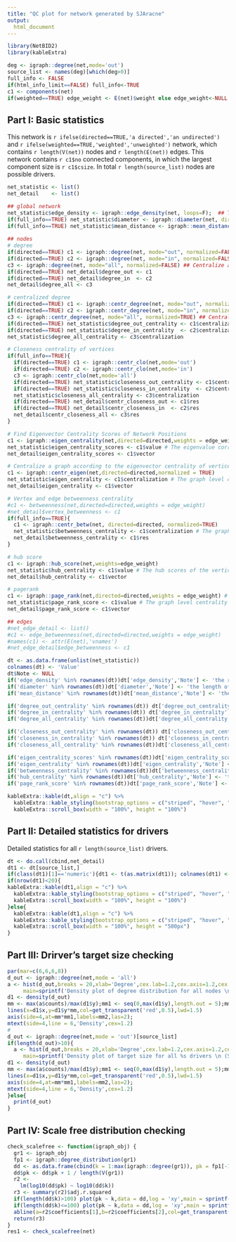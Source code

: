 ```yaml
---
title: "QC plot for network generated by SJAracne"
output: 
  html_document
---
```


```r
library(NetBID2)
library(kableExtra)
```

```r
deg <- igraph::degree(net,mode='out')
source_list <- names(deg)[which(deg>0)]
full_info <- FALSE
if(html_info_limit==FALSE) full_info<-TRUE
c1 <- components(net)
if(weighted==TRUE) edge_weight <- E(net)$weight else edge_weight<-NULL
```


## Part I: Basic statistics

This network is `r ifelse(directed==TRUE,'a directed','an undirected')` and `r ifelse(weighted==TRUE,'weighted','unweighted')` network, 
which contains `r length(V(net))` nodes and `r length(E(net))` edges.
This network contains `r c1$no` connected components, in which the largest component size is `r c1$csize`.
In total `r length(source_list)` nodes are possible drivers.


```r
net_statistic <- list()
net_detail    <- list()

## global network
net_statistic$edge_density <- igraph::edge_density(net, loops=F);  ## The density of a graph is the ratio of the number of edges and the number of possible edges.
if(full_info==TRUE) net_statistic$diameter <- igraph::diameter(net, directed=directed, weights=edge_weight) ## The diameter of a graph is the length of the longest geodesic.
if(full_info==TRUE) net_statistic$mean_distance <- igraph::mean_distance(net,directed=directed)
  
## nodes
# degree
if(directed==TRUE) c1 <- igraph::degree(net, mode="out", normalized=FALSE) ## Centralize a graph according to the degrees of vertices
if(directed==TRUE) c2 <- igraph::degree(net, mode="in", normalized=FALSE) ## Centralize a graph according to the degrees of vertices
c3 <- igraph::degree(net, mode="all", normalized=FALSE) ## Centralize a graph according to the degrees of vertices
if(directed==TRUE) net_detail$degree_out <- c1
if(directed==TRUE) net_detail$degree_in  <- c2
net_detail$degree_all <- c3

# centralized degree
if(directed==TRUE) c1 <- igraph::centr_degree(net, mode="out", normalized=TRUE) ## Centralize a graph according to the degrees of vertices
if(directed==TRUE) c2 <- igraph::centr_degree(net, mode="in", normalized=TRUE) ## Centralize a graph according to the degrees of vertices
c3 <- igraph::centr_degree(net, mode="all", normalized=TRUE) ## Centralize a graph according to the degrees of vertices
if(directed==TRUE) net_statistic$degree_out_centrality <- c1$centralization
if(directed==TRUE) net_statistic$degree_in_centrality  <- c2$centralization
net_statistic$degree_all_centrality <- c3$centralization

# Closeness centrality of vertices
if(full_info==TRUE){
  if(directed==TRUE) c1 <- igraph::centr_clo(net,mode='out')
  if(directed==TRUE) c2 <- igraph::centr_clo(net,mode='in')
  c3 <- igraph::centr_clo(net,mode='all')
  if(directed==TRUE) net_statistic$closeness_out_centrality <- c1$centralization
  if(directed==TRUE) net_statistic$closeness_in_centrality  <- c2$centralization
  net_statistic$closeness_all_centrality <- c3$centralization 
  if(directed==TRUE) net_detail$centr_closeness_out <- c1$res
  if(directed==TRUE) net_detail$centr_closeness_in  <- c2$res
  net_detail$centr_closeness_all <- c3$res
}

# Find Eigenvector Centrality Scores of Network Positions
c1 <- igraph::eigen_centrality(net,directed=directed,weights = edge_weight)
net_statistic$eigen_centrality_scores <- c1$value # The eigenvalue corresponding to the calculated eigenvector, i.e. the centrality scores.
net_detail$eigen_centrality_scores <- c1$vector

# Centralize a graph according to the eigenvector centrality of vertices
c1 <- igraph::centr_eigen(net,directed=directed,normalized = TRUE)
net_statistic$eigen_centrality <- c1$centralization # The graph level centrality index.
net_detail$eigen_centrality <- c1$vector

# Vertex and edge betweenness centrality
#c1 <- betweenness(net,directed=directed,weights = edge_weight)
#net_detail$vertex_betweenness <- c1
if(full_info==TRUE){
  c1 <- igraph::centr_betw(net, directed=directed, normalized=TRUE)
  net_statistic$betweenness_centrality <- c1$centralization # The graph level centrality index.
  net_detail$betweenness_centrality <- c1$res
}

# hub score
c1 <- igraph::hub_score(net,weights=edge_weight)
net_statistic$hub_centrality <- c1$value # The hub scores of the vertices are defined as the principal eigenvector of A*t(A), where A is the adjacency matrix of the graph.
net_detail$hub_centrality <- c1$vector

# pagerank
c1 <- igraph::page_rank(net,directed=directed,weights = edge_weight) # Calculates the Google PageRank for the specified vertices.
net_statistic$page_rank_score <- c1$value # The graph level centrality index.
net_detail$page_rank_score <- c1$vector

## edges
#net_edge_detail <- list()
#c1 <- edge_betweenness(net,directed=directed,weights = edge_weight)
#names(c1) <- attr(E(net),'vnames')
#net_edge_detail$edge_betweenness <- c1

dt <- as.data.frame(unlist(net_statistic))
colnames(dt) <- 'Value'
dt$Note <- NULL
if('edge_density' %in% rownames(dt))dt['edge_density','Note'] <- 'the ratio of the number of edges and the number of possible edges';
if('diameter' %in% rownames(dt))dt['diameter','Note'] <- 'the length of the longest geodesic';
if('mean_distance' %in% rownames(dt))dt['mean_distance','Note'] <- 'the average path length in a graph, by calculating the shortest paths between all pairs of vertices (both ways for directed graphs)';

if('degree_out_centrality' %in% rownames(dt)) dt['degree_out_centrality','Note'] <- 'the graph level centrality index according to the out degrees of vertices';
if('degree_in_centrality' %in% rownames(dt)) dt['degree_in_centrality','Note'] <- 'the graph level centrality index according to the in degrees of vertices';
if('degree_all_centrality' %in% rownames(dt))dt['degree_all_centrality','Note'] <- 'the graph level centrality index according to the all degrees of vertices';

if('closeness_out_centrality' %in% rownames(dt)) dt['closeness_out_centrality','Note'] <- 'the graph level centrality index according to the closeness of vertices (out mode)';
if('closeness_in_centrality' %in% rownames(dt)) dt['closeness_in_centrality','Note'] <- 'the graph level centrality index according to the closeness of vertices (in mode)';
if('closeness_all_centrality' %in% rownames(dt))dt['closeness_all_centrality','Note'] <- 'the graph level centrality index according to the closeness of vertices';

if('eigen_centrality_scores' %in% rownames(dt))dt['eigen_centrality_scores','Note'] <- 'the ratio of the number of edges and the number of possible edges';
if('eigen_centrality' %in% rownames(dt))dt['eigen_centrality','Note'] <- 'the eigenvector centralities';
if('betweenness_centrality' %in% rownames(dt))dt['betweenness_centrality','Note'] <- 'the graph level centrality index according to the betweenness of vertices';
if('hub_centrality' %in% rownames(dt))dt['hub_centrality','Note'] <- 'the principal eigenvector of A*t(A), where A is the adjacency matrix of the graph';
if('page_rank_score' %in% rownames(dt))dt['page_rank_score','Note'] <- 'the graph level centrality index according to the Google PageRank';
```

```r
kableExtra::kable(dt,align = "c") %>%
  kableExtra::kable_styling(bootstrap_options = c("striped", "hover", "condensed")) %>%
  kableExtra::scroll_box(width = "100%", height = "100%")
```

## Part II: Detailed statistics for drivers

Detailed statistics for all `r length(source_list)` drivers. 

```r
dt <- do.call(cbind,net_detail)
dt1 <- dt[source_list,]
if(class(dt1)[1]=='numeric'){dt1 <- t(as.matrix(dt1)); colnames(dt1) <- colnames(dt); rownames(dt1) <- source_list}
if(nrow(dt1)<20){
kableExtra::kable(dt1,align = "c") %>%
  kableExtra::kable_styling(bootstrap_options = c("striped", "hover", "condensed")) %>%
  kableExtra::scroll_box(width = "100%", height = "100%")
}else{
  kableExtra::kable(dt1,align = "c") %>%
  kableExtra::kable_styling(bootstrap_options = c("striped", "hover", "condensed")) %>%
  kableExtra::scroll_box(width = "100%", height = "500px")
}

```

## Part III: Drirver's target size checking

```r
par(mar=c(6,6,6,8))
d_out <- igraph::degree(net,mode = 'all')
a <- hist(d_out,breaks = 20,xlab='Degree',cex.lab=1.2,cex.axis=1.2,cex.main=1.2,
     main=sprintf('Density plot of degree distribution for all nodes \n (network node:%d, network edge:%d)',length(V(net)),length(E(net))));
d1 <- density(d_out)
mm <- max(a$counts)/max(d1$y);mm1 <- seq(0,max(d1$y),length.out = 5);mm2 <- format(mm1,scientific=TRUE,digits=3);mm2[1]<-'0';
lines(x=d1$x,y=d1$y*mm,col=get_transparent('red',0.5),lwd=1.5)
axis(side=4,at=mm*mm1,labels=mm2,las=2);
mtext(side=4,line = 6,'Density',cex=1.2)
#
d_out <- igraph::degree(net,mode = 'out')[source_list]
if(length(d_out)>10){
  a <- hist(d_out,breaks = 20,xlab='Degree',cex.lab=1.2,cex.axis=1.2,cex.main=1.2,
     main=sprintf('Density plot of target size for all %s drivers \n (Size from %s to %s; mean Size: %s, median Size: %s )',length(source_list),min(d_out),max(d_out),format(mean(d_out),digits=5),median(d_out)));
d1 <- density(d_out)
mm <- max(a$counts)/max(d1$y);mm1 <- seq(0,max(d1$y),length.out = 5);mm2 <- format(mm1,scientific=TRUE,digits=3);mm2[1]<-'0';
lines(x=d1$x,y=d1$y*mm,col=get_transparent('red',0.5),lwd=1.5)
axis(side=4,at=mm*mm1,labels=mm2,las=2);
mtext(side=4,line = 6,'Density',cex=1.2)
}else{
  print(d_out)
}
```

## Part IV: Scale free distribution checking

```r
check_scalefree <- function(igraph_obj) {
  gr1 <- igraph_obj
  fp1 <- igraph::degree_distribution(gr1)
  dd <- as.data.frame(cbind(k = 1:max(igraph::degree(gr1)), pk = fp1[-1]))
  dd$pk <- dd$pk + 1 / length(V(gr1))
  r2 <-
    lm(log10(dd$pk) ~ log10(dd$k))
  r3 <- summary(r2)$adj.r.squared
  if(length(dd$k)>100) plot(pk ~ k,data = dd,log = 'xy',main = sprintf('R2:%s', format(r3,digits=4)),pch=16,col=get_transparent('dark grey',0.8),cex.lab=1.4,cex.axis=1.2)
  if(length(dd$k)<=100) plot(pk ~ k,data = dd,log = 'xy',main = sprintf('R2:%s', format(r3,digits=4)),pch=16,col=get_transparent('black',0.8),cex.lab=1.4,cex.axis=1.2)
  abline(a=r2$coefficients[1],b=r2$coefficients[2],col=get_transparent('red',0.5),lwd=2)
  return(r3)
}
res1 <- check_scalefree(net)
```



